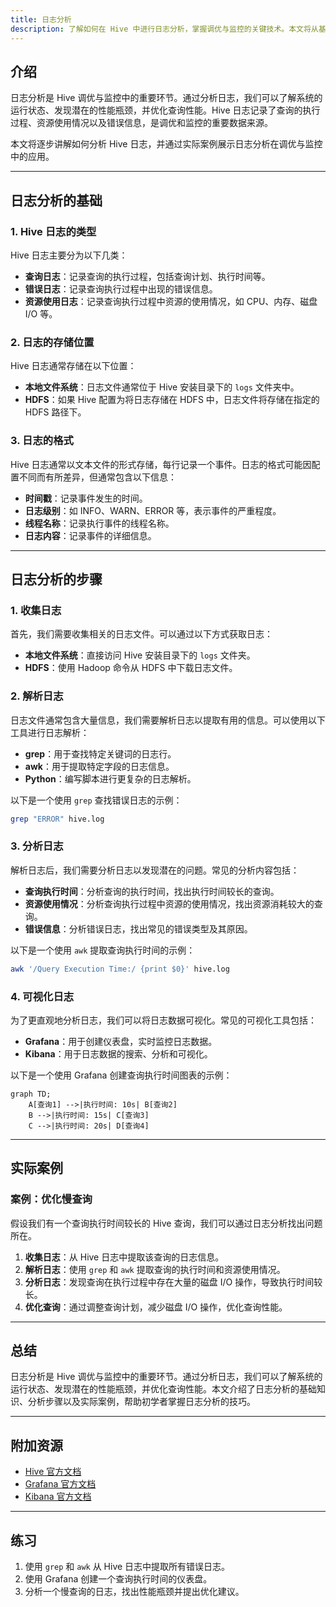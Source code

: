```yaml
---
title: 日志分析
description: 了解如何在 Hive 中进行日志分析，掌握调优与监控的关键技术。本文将从基础概念讲起，逐步深入，帮助初学者掌握日志分析的技巧。
---
```


## 介绍

日志分析是 Hive 调优与监控中的重要环节。通过分析日志，我们可以了解系统的运行状态、发现潜在的性能瓶颈，并优化查询性能。Hive 日志记录了查询的执行过程、资源使用情况以及错误信息，是调优和监控的重要数据来源。

本文将逐步讲解如何分析 Hive 日志，并通过实际案例展示日志分析在调优与监控中的应用。

---

## 日志分析的基础

### 1. Hive 日志的类型

Hive 日志主要分为以下几类：

- **查询日志**：记录查询的执行过程，包括查询计划、执行时间等。
- **错误日志**：记录查询执行过程中出现的错误信息。
- **资源使用日志**：记录查询执行过程中资源的使用情况，如 CPU、内存、磁盘 I/O 等。

### 2. 日志的存储位置

Hive 日志通常存储在以下位置：

- **本地文件系统**：日志文件通常位于 Hive 安装目录下的 `logs` 文件夹中。
- **HDFS**：如果 Hive 配置为将日志存储在 HDFS 中，日志文件将存储在指定的 HDFS 路径下。

### 3. 日志的格式

Hive 日志通常以文本文件的形式存储，每行记录一个事件。日志的格式可能因配置不同而有所差异，但通常包含以下信息：

- **时间戳**：记录事件发生的时间。
- **日志级别**：如 INFO、WARN、ERROR 等，表示事件的严重程度。
- **线程名称**：记录执行事件的线程名称。
- **日志内容**：记录事件的详细信息。

---

## 日志分析的步骤

### 1. 收集日志

首先，我们需要收集相关的日志文件。可以通过以下方式获取日志：

- **本地文件系统**：直接访问 Hive 安装目录下的 `logs` 文件夹。
- **HDFS**：使用 Hadoop 命令从 HDFS 中下载日志文件。

### 2. 解析日志

日志文件通常包含大量信息，我们需要解析日志以提取有用的信息。可以使用以下工具进行日志解析：

- **grep**：用于查找特定关键词的日志行。
- **awk**：用于提取特定字段的日志信息。
- **Python**：编写脚本进行更复杂的日志解析。

以下是一个使用 `grep` 查找错误日志的示例：

```bash
grep "ERROR" hive.log
```

### 3. 分析日志

解析日志后，我们需要分析日志以发现潜在的问题。常见的分析内容包括：

- **查询执行时间**：分析查询的执行时间，找出执行时间较长的查询。
- **资源使用情况**：分析查询执行过程中资源的使用情况，找出资源消耗较大的查询。
- **错误信息**：分析错误日志，找出常见的错误类型及其原因。

以下是一个使用 `awk` 提取查询执行时间的示例：

```bash
awk '/Query Execution Time:/ {print $0}' hive.log
```

### 4. 可视化日志

为了更直观地分析日志，我们可以将日志数据可视化。常见的可视化工具包括：

- **Grafana**：用于创建仪表盘，实时监控日志数据。
- **Kibana**：用于日志数据的搜索、分析和可视化。

以下是一个使用 Grafana 创建查询执行时间图表的示例：

```mermaid
graph TD;
    A[查询1] -->|执行时间: 10s| B[查询2]
    B -->|执行时间: 15s| C[查询3]
    C -->|执行时间: 20s| D[查询4]
```

---

## 实际案例

### 案例：优化慢查询

假设我们有一个查询执行时间较长的 Hive 查询，我们可以通过日志分析找出问题所在。

1. **收集日志**：从 Hive 日志中提取该查询的日志信息。
2. **解析日志**：使用 `grep` 和 `awk` 提取查询的执行时间和资源使用情况。
3. **分析日志**：发现查询在执行过程中存在大量的磁盘 I/O 操作，导致执行时间较长。
4. **优化查询**：通过调整查询计划，减少磁盘 I/O 操作，优化查询性能。

---

## 总结

日志分析是 Hive 调优与监控中的重要环节。通过分析日志，我们可以了解系统的运行状态、发现潜在的性能瓶颈，并优化查询性能。本文介绍了日志分析的基础知识、分析步骤以及实际案例，帮助初学者掌握日志分析的技巧。

---

## 附加资源

- [Hive 官方文档](https://hive.apache.org/)
- [Grafana 官方文档](https://grafana.com/docs/)
- [Kibana 官方文档](https://www.elastic.co/guide/en/kibana/current/index.html)

---

## 练习

1. 使用 `grep` 和 `awk` 从 Hive 日志中提取所有错误日志。
2. 使用 Grafana 创建一个查询执行时间的仪表盘。
3. 分析一个慢查询的日志，找出性能瓶颈并提出优化建议。